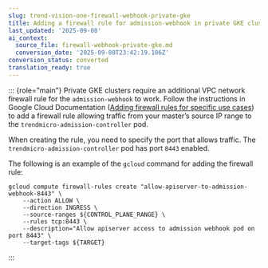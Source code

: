 ```yaml
---
slug: trend-vision-one-firewall-webhook-private-gke
title: Adding a firewall rule for admission-webhook in private GKE clusters
last_updated: '2025-09-08'
ai_context:
  source_file: firewall-webhook-private-gke.md
  conversion_date: '2025-09-08T23:42:19.106Z'
conversion_status: converted
translation_ready: true
---
```


::: {role="main"}
Private GKE clusters require an additional VPC network firewall rule for the `admission-webhook` to work. Follow the instructions in Google Cloud Documentation ([Adding firewall rules for specific use cases](https://cloud.google.com/kubernetes-engine/docs/how-to/private-clusters)) to add a firewall rule allowing traffic from your master’s source IP range to the `trendmicro-admission-controller` pod.

When creating the rule, you need to specify the port that allows traffic. The `trendmicro-admission-controller` pod has port `8443` enabled.

The following is an example of the `gcloud` command for adding the firewall rule:

``` codeblock
gcloud compute firewall-rules create "allow-apiserver-to-admission-webhook-8443" \
    --action ALLOW \
    --direction INGRESS \
    --source-ranges ${CONTROL_PLANE_RANGE} \
    --rules tcp:8443 \
    --description="Allow apiserver access to admission webhook pod on port 8443" \
    --target-tags ${TARGET}
```
:::
